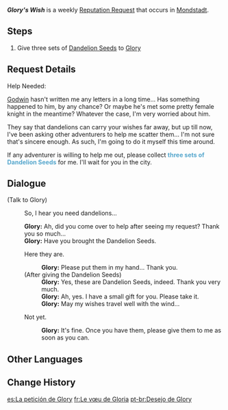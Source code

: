 {{Quest Infobox
|id            = 70701
|image         = Glory Icon.png
|type          = World
|group         = Request
|startLocation = [[City of Mondstadt|Mondstadt]], [[Mondstadt]]
|region        = Mondstadt
|area          = Starfell Valley
|subarea       = City of Mondstadt
|characters    = Glory; Traveler
|rep           = Mondstadt
|mora          = 20,000
}}
'''''Glory's Wish''''' is a weekly [[Reputation Request]] that occurs in [[Mondstadt]].

==Steps==
# Give three sets of [[Dandelion Seed]]s to [[Glory]]

==Request Details==
Help Needed:

[[Godwin]] hasn't written me any letters in a long time... Has something happened to him, by any chance? Or maybe he's met some pretty female knight in the meantime? Whatever the case, I'm very worried about him.

They say that dandelions can carry your wishes far away, but up till now, I've been asking other adventurers to help me scatter them... I'm not sure that's sincere enough. As such, I'm going to do it myself this time around.

If any adventurer is willing to help me out, please collect <span style="color:#56a7cd;">'''three sets of Dandelion Seeds'''</span> for me. I'll wait for you in the city.

==Dialogue==
{{Quest Description|[[Glory]] from [[Mondstadt]] needs three sets of [[Dandelion Seed]]s.}}
{{Dialogue start}}
;(Talk to Glory)
:{{DIcon|Quest}} So, I hear you need dandelions...
:'''Glory:''' Ah, did you come over to help after seeing my request? Thank you so much...
:'''Glory:''' Have you brought the Dandelion Seeds.<!--should be question mark MHY. smh-->
:{{DIcon}} Here they are.
::'''Glory:''' Please put them in my hand... Thank you.
:;(After giving the Dandelion Seeds)
::'''Glory:''' Yes, these are Dandelion Seeds, indeed. Thank you very much.
::'''Glory:''' Ah, yes. I have a small gift for you. Please take it.
::'''Glory:''' May my wishes travel well with the wind...
:{{DIcon}} Not yet.
::'''Glory:''' It's fine. Once you have them, please give them to me as soon as you can.
{{Dialogue end}}

==Other Languages==
{{Other Languages
|en      = Glory's Wish
|zhs     = 葛罗丽的心愿
|zhs_rm  = Géluōlì de Xīnyuàn
|zht     = 葛蘿麗的心願
|zht_rm  = Géluōlì de Xīnyuàn
|zh_tl   = Glory's Wish
|ja      = グローリーの願い
|ja_rm   = Guroorii no Negai
|ja_tl   = Glory's Wish
|ko      = 글로리의 소원
|ko_rm   = Geullori-ui Sowon
|ko_tl   = Glory's Wish
|es      = La petición de Glory
|es_tl   = Glory's Petition
|fr      = Le vœu de Gloria
|fr_tl   = Gloria's Wish
|ru      = Заветное желание Глории
|ru_tl   = Glory's Hidden Wish
|th      = ความปรารถนาของ Glory
|th_rm   = 
|th_tl   = 
|vi      = Tâm nguyện của Glory
|vi_tl   = 
|de      = Glorys Wunsch
|de_tl   = Glory's Wish
|id      = Permohonan Glory
|id_tl   = Glory's Wish
|pt      = Desejo de Glory
|pt_tl   = 
|tr      = Glory'nin Dileği
|tr_tl   = 
|it      = Il desiderio di Glory
|it_tl   = 
}}

==Change History==
{{Change History|1.1}}

[[es:La petición de Glory]]
[[fr:Le vœu de Gloria]]
[[pt-br:Desejo de Glory]]